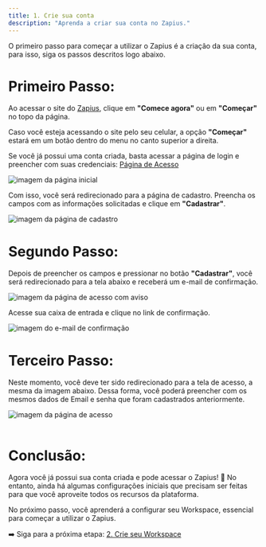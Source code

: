 ```yaml
---
title: 1. Crie sua conta
description: "Aprenda a criar sua conta no Zapius."
---
```


O primeiro passo para começar a utilizar o Zapius é a criação da sua conta, para isso, siga os passos descritos logo abaixo.

# Primeiro Passo:

Ao acessar o site do [Zapius](https://zapius.com.br/), clique em **"Comece agora"** ou em **"Começar"** no topo da página.

<Warning>

Caso você esteja acessando o site pelo seu celular, a opção **"Começar"** estará em um botão dentro do menu no canto superior a direita.

Se você já possui uma conta criada, basta acessar a página de login e preencher com suas credenciais: [Página de Acesso](https://www.zapius.com.br/entrar)

</Warning>

<Frame caption="Botões para criar uma conta">
  <img
    src="/images/1-crie-sua-conta/pagina-inicial.png"
    alt="imagem da página inicial"
    class="shadow-lg rounded-lg"
  />
</Frame>

Com isso, você será redirecionado para a página de cadastro. Preencha os campos com as informações solicitadas e clique em **"Cadastrar"**.

<Frame caption="Página de cadastro">
  <div className="w-full flex justify-center">
    <img
      alt="imagem da página de cadastro"
      className="dark:block"
      class="shadow-lg rounded-lg"
      src="/images/1-crie-sua-conta/pagina-de-cadastro.png"
    />
  </div>
</Frame>

# Segundo Passo:

Depois de preencher os campos e pressionar no botão **"Cadastrar"**, você será redirecionado para a tela abaixo e receberá um e-mail de confirmação.

<Frame caption="Página de acesso com aviso">
  <div className="w-full flex justify-center">
    <img
      alt="imagem da página de acesso com aviso"
      className="dark:block"
      class="shadow-lg rounded-lg"
      src="/images/1-crie-sua-conta/pagina-de-acesso-com-aviso.png"
    />
  </div>
</Frame>

Acesse sua caixa de entrada e clique no link de confirmação.

<Frame caption="E-mail de confirmação">
  <div className="w-full flex justify-center">
    <img
      alt="imagem do e-mail de confirmação"
      className="dark:block"
      class="shadow-lg rounded-lg"
      src="/images/1-crie-sua-conta/confirmar-email.png"
    />
  </div>
</Frame>

# Terceiro Passo:

Neste momento, você deve ter sido redirecionado para a tela de acesso, a mesma da imagem abaixo. Dessa forma, você poderá preencher com os mesmos dados de Email e senha que foram cadastrados anteriormente.

<Frame caption="Página de acesso">
  <div className="w-full flex justify-center">
    <img
      alt="imagem da página de acesso"
      className="dark:block"
      class="shadow-lg rounded-lg"
      src="/images/1-crie-sua-conta/pagina-de-acesso.png"
    />
  </div>
</Frame>

<br />

# Conclusão: 

Agora você já possui sua conta criada e pode acessar o Zapius! 🎉 No entanto, ainda há algumas configurações iniciais que precisam ser feitas para que você aproveite todos os recursos da plataforma.

No próximo passo, você aprenderá a configurar seu Workspace, essencial para começar a utilizar o Zapius.

➡️ Siga para a próxima etapa: [2. Crie seu Workspace](/primeiros-passos/2-crie-seu-workspace)